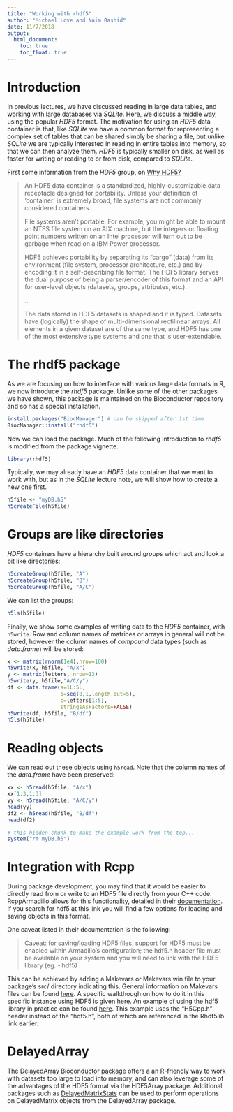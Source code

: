 ```yaml
---
title: "Working with rhdf5"
author: "Michael Love and Naim Rashid"
date: 11/7/2018
output: 
  html_document:
    toc: true
    toc_float: true
---
```


# Introduction

In previous lectures, we have discussed reading in large data tables,
and working with large databases via *SQLite*. Here, we discuss a
middle way, using the popular *HDF5* format. The motivation for using
an *HDF5* data container is that, like *SQLite* we have a common
format for representing a complex set of tables that can be shared
simply be sharing a file, but unlike *SQLite* we are typically
interested in reading in entire tables into memory, so that we can
then analyze them. *HDF5* is typically smaller on disk, as well as
faster for writing or reading to or from disk, compared to *SQLite*. 

First some information from the *HDF5* group, on 
[Why HDF5?](https://support.hdfgroup.org/HDF5/faq/whyhdf5.html)

> An HDF5 data container is a standardized, highly-customizable data
> receptacle designed for portability. Unless your definition of
> 'container' is extremely broad, file systems are not commonly
> considered containers. 
>
> File systems aren't portable: For example, you might be able to
> mount an NTFS file system on an AIX machine, but the integers or
> floating point numbers written on an Intel processor will turn out
> to be garbage when read on a IBM Power processor. 
>
> HDF5 achieves portability by separating its "cargo" (data) from its
> environment (file system, processor architecture, etc.) and by
> encoding it in a self-describing file format. The HDF5 library
> serves the dual purpose of being a parser/encoder of this format and
> an API for user-level objects (datasets, groups, attributes, etc.). 
>
> ...
>
> The data stored in HDF5 datasets is shaped and it is typed. Datasets
> have (logically) the shape of multi-dimensional rectilinear
> arrays. All elements in a given dataset are of the same type, and
> HDF5 has one of the most extensive type systems and one that is
> user-extendable.

# The rhdf5 package

As we are focusing on how to interface with various large data formats
in R, we now introduce the *rhdf5* package. Unlike some of the other
packages we have shown, this package is maintained on the Bioconductor
repository and so has a special installation. 

```r
install.packages("BiocManager") # can be skipped after 1st time
BiocManager::install("rhdf5")
```

Now we can load the package. Much of the following introduction to
*rhdf5* is modified from the package vignette.

```r
library(rhdf5)
```

Typically, we may already have an *HDF5* data container that we want
to work with, but as in the *SQLite* lecture note, we will show how to
create a new one first.

```r
h5file <- "myDB.h5"
h5createFile(h5file)
```

# Groups are like directories

*HDF5* containers have a hierarchy built around *groups* which act and
look a bit like directories:

```r
h5createGroup(h5file, "A")
h5createGroup(h5file, "B")
h5createGroup(h5file, "A/C")
```

We can list the groups:

```r
h5ls(h5file)
```

Finally, we show some examples of writing data to the *HDF5*
container, with `h5write`. Row and column names of matrices or arrays
in general will not be stored, however the column names of *compound*
data types (such as *data.frame*) will be stored:

```r
x <- matrix(rnorm(1e4),nrow=100)
h5write(x, h5file, "A/x")
y <- matrix(letters, nrow=13)
h5write(y, h5file,"A/C/y")
df <- data.frame(a=1L:5L,
                 b=seq(0,1,length.out=5),
                 c=letters[1:5],
                 stringsAsFactors=FALSE)
h5write(df, h5file, "B/df")
h5ls(h5file)
```

# Reading objects

We can read out these objects using `h5read`. Note that the column
names of the *data.frame* have been preserved:

```r
xx <- h5read(h5file, "A/x")
xx[1:3,1:3]
yy <- h5read(h5file, "A/C/y")
head(yy)
df2 <- h5read(h5file, "B/df")
head(df2)
```

```r
# this hidden chunk to make the example work from the top...
system("rm myDB.h5")
```

# Integration with Rcpp

During package development, you may find that it would be easier to directly read from or write to an HDF5 file directly from your C++ code. RcppArmadillo allows for this functionality, detailed in their [documentation](http://arma.sourceforge.net/docs.html).  If you search for hdf5 at this link you will find a few options for loading and saving objects in this format.  

One caveat listed in their documentation is the following:

> Caveat: for saving/loading HDF5 files, support for HDF5 must be enabled within Armadillo's configuration; the hdf5.h header file must be available on your system and you will need to link with the HDF5 library (eg. -lhdf5)

This can be achieved by adding a Makevars or Makevars.win file to your package's src/ directory indicating this.  General information on Makevars files can be found [here](https://cran.r-project.org/doc/manuals/r-release/R-exts.html#Using-Makevars). A specific walkthough on how to do it in this specific instance  using HDF5 is given [here](https://www.bioconductor.org/packages/devel/bioc/vignettes/Rhdf5lib/inst/doc/Rhdf5lib.html).  An example of using the hdf5 library in practice can be found [here](https://github.com/plbaldoni/epigraHMM/blob/main/src/expStep.cpp).  This example uses the "H5Cpp.h" header instead of the "hdf5.h", both of which are referenced in the Rhdf5lib link earlier.

# DelayedArray

The [DelayedArray Bioconductor package](https://bioconductor.org/packages/3.12/bioc/html/DelayedArray.html) offers a an R-friendly way to work with datasets too large to load into memory, and can also leverage some of the advantages of the HDF5 format via the HDF5Array package.  Additional packages such as [DelayedMatrixStats](https://bioconductor.org/packages/3.12/bioc/html/DelayedMatrixStats.html) can be used to perform operations on DelayedMatrix objects from the  DelayedArray package. 



